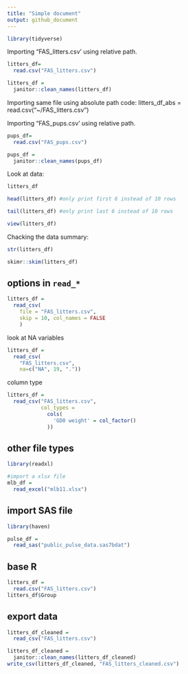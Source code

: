 ```yaml
---
title: "Simple document"
output: github_document
---
```


```r
library(tidyverse)
```
Importing "FAS_litters.csv' using relative path. 
```r
litters_df=
  read.csv("FAS_litters.csv")

litters_df =
  janitor::clean_names(litters_df)
```
Importing same file using absolute path
code:
litters_df_abs = 
  read.csv("~/FAS_litters.csv")

Importing "FAS_pups.csv' using relative path. 
```r
pups_df=
  read.csv("FAS_pups.csv")

pups_df =
  janitor::clean_names(pups_df)
```

Look at data:
```r
litters_df

head(litters_df) #only print first 6 instead of 10 rows

tail(litters_df) #only print last 6 instead of 10 rows
```

```r
view(litters_df)
```

Chacking the data summary:
```r
str(litters_df)

skimr::skim(litters_df)
```


## options in `read_*`
```r
litters_df = 
  read_csv(
    file = "FAS_litters.csv",
    skip = 10, col_names = FALSE
    )
```
look at NA variables
```r
litters_df =
  read_csv(
    "FAS_litters.csv", 
    na=c("NA", 19, "."))
```
column type
```r
litters_df =
  read_csv("FAS_litters.csv",
           col_types = 
             cols(
               'GD0 weight' = col_factor()
             ))
```

## other file types
```r
library(readxl)
```

```r
#import a xlsx file
mlb_df =
  read_excel("mlb11.xlsx")
```

## import SAS file
```r
library(haven)
```

```r
pulse_df = 
  read_sas("public_pulse_data.sas7bdat")
```


## base R
```r
litters_df =
  read.csv("FAS_litters.csv")
litters_df$Group
```


## export data
```r
litters_df_cleaned =
  read_csv("FAS_litters.csv")

litters_df_cleaned =
  janitor::clean_names(litters_df_cleaned)
write_csv(litters_df_cleaned, "FAS_litters_cleaned.csv")

```

